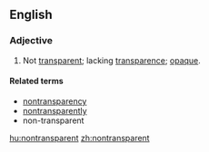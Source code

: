 ==English==
===Adjective===
{{en-adj|-}}

# Not [[transparent]]; lacking [[transparence]]; [[opaque]].

====Related terms====
* [[nontransparency]]
* [[nontransparently]]
* non-transparent

[[hu:nontransparent]]
[[zh:nontransparent]]